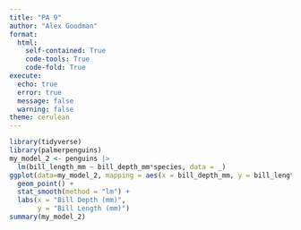 ```yaml
---
title: "PA 9"
author: "Alex Goodman"
format:
  html:
    self-contained: True
    code-tools: True
    code-fold: True
execute:
  echo: true
  error: true
  message: false
  warning: false
theme: cerulean
---
```

```r
library(tidyverse)
library(palmerpenguins)
my_model_2 <- penguins |>
  lm(bill_length_mm ~ bill_depth_mm*species, data = _)
ggplot(data=my_model_2, mapping = aes(x = bill_depth_mm, y = bill_length_mm, color = species)) +
  geom_point() +
  stat_smooth(method = "lm") + 
  labs(x = "Bill Depth (mm)", 
       y = "Bill Length (mm)")
summary(my_model_2)
```




```r

```





